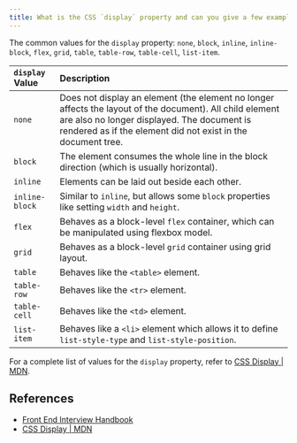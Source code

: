 ```yaml
---
title: What is the CSS `display` property and can you give a few examples of its use?
---
```


The common values for the `display` property: `none`, `block`, `inline`, `inline-block`, `flex`, `grid`, `table`, `table-row`, `table-cell`, `list-item`.

| `display` Value | Description |
| :-- | :-- |
| `none` | Does not display an element (the element no longer affects the layout of the document). All child element are also no longer displayed. The document is rendered as if the element did not exist in the document tree. |
| `block` | The element consumes the whole line in the block direction (which is usually horizontal). |
| `inline` | Elements can be laid out beside each other. |
| `inline-block` | Similar to `inline`, but allows some `block` properties like setting `width` and `height`. |
| `flex` | Behaves as a block-level `flex` container, which can be manipulated using flexbox model. |
| `grid` | Behaves as a block-level `grid` container using grid layout. |
| `table` | Behaves like the `<table>` element. |
| `table-row` | Behaves like the `<tr>` element. |
| `table-cell` | Behaves like the `<td>` element. |
| `list-item` | Behaves like a `<li>` element which allows it to define `list-style-type` and `list-style-position`. |

For a complete list of values for the `display` property, refer to [CSS Display | MDN](https://developer.mozilla.org/en-US/docs/Web/CSS/display).

## References

- [Front End Interview Handbook](https://www.frontendinterviewhandbook.com/css-questions)
- [CSS Display | MDN](https://developer.mozilla.org/en-US/docs/Web/CSS/display)
